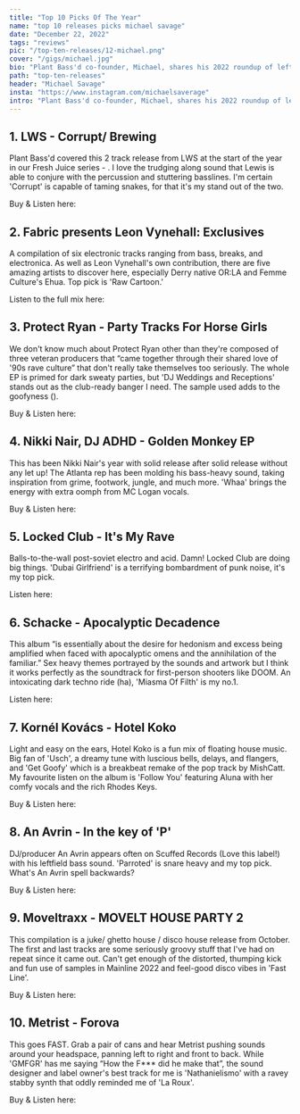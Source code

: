 ---
title: "Top 10 Picks Of The Year"
name: "top 10 releases picks michael savage"
date: "December 22, 2022"
tags: "reviews"
pic: "/top-ten-releases/12-michael.png"
cover: "/gigs/michael.jpg"
bio: "Plant Bass'd co-founder, Michael, shares his 2022 roundup of leftfield bass, percussion, and more"
path: "top-ten-releases"
header: "Michael Savage"
insta: "https://www.instagram.com/michaelsaverage"
intro: "Plant Bass'd co-founder, Michael, shares his 2022 roundup of leftfield bass, percussion, and more"
---

## 1. LWS - Corrupt/ Brewing

<div className="row display-flex align-items-center">
<div className="col clubGuide">
<Picture src="/top-ten-releases/michael/1.jpg" alt="LWS - Corrupt/ Brewing" size={1200} />
</div>
<div className="col clubGuide">

Plant Bass'd covered this 2 track release from LWS at the start of the year in our Fresh Juice series - <HoverLink url="www.plantbassd.com/fresh-juice/lws-1-3-22" external />. I love the trudging along sound that Lewis is able to conjure with the percussion and stuttering basslines. I'm certain 'Corrupt' is capable of taming snakes, for that it's my stand out of the two.

Buy & Listen here: <HoverLink url="matricerecordings.bandcamp.com/album/corrupt-brewing" name="BandCamp" external />

</div>
</div>

## 2. Fabric presents Leon Vynehall: Exclusives

<div className="row display-flex align-items-center">
<div className="col clubGuide">
<Picture src="/top-ten-releases/michael/2.jpg" alt="Fabric presents Leon Vynehall: Exclusives cover art" size={1200} />
</div>
<div className="col clubGuide">

A compilation of six electronic tracks ranging from bass, breaks, and electronica. As well as Leon Vynehall's own contribution, there are five amazing artists to discover here, especially Derry native OR:LA and Femme Culture's Ehua. Top pick is 'Raw Cartoon.'

Listen to the full mix here: <HoverLink url="www.youtube.com/watch?v=PYReZSkWD5U&list=OLAK5uy_lxHzOMuLR260u55N_qCvn-tVCIfH4c_IE" name="YouTube" external />

</div>
</div>

## 3. Protect Ryan - Party Tracks For Horse Girls

<div className="row display-flex align-items-center">
<div className="col clubGuide">
<Picture src="/top-ten-releases/michael/3.jpg" alt="Protect Ryan - Party Tracks For Horse Girls" size={1200} />
</div>
<div className="col clubGuide">

We don't know much about Protect Ryan other than they're composed of three veteran producers that “came together through their shared love of '90s rave culture” that don't really take themselves too seriously. The whole EP is primed for dark sweaty parties, but 'DJ Weddings and Receptions' stands out as the club-ready banger I need. The sample used adds to the goofyness (<HoverLink url="www.instagram.com/p/CbhpZdsgntg/" external />).

Buy & Listen here: <HoverLink url="gutterfunkuk.bandcamp.com/album/protect-ryan-party-tracks-for-horse-girls-ep" name="BandCamp" external />

</div>
</div>

## 4. Nikki Nair, DJ ADHD - Golden Monkey EP

<div className="row display-flex align-items-center">
<div className="col clubGuide">
<Picture src="/top-ten-releases/michael/4.jpg" alt="Nikki Nair, DJ ADHD - Golden Monkey EP" size={1200} />
</div>
<div className="col clubGuide">

This has been Nikki Nair's year with solid release after solid release without any let up! The Atlanta rep has been molding his bass-heavy sound, taking inspiration from grime, footwork, jungle, and much more. 'Whaa' brings the energy with extra oomph from MC Logan vocals.

Buy & Listen here: <HoverLink url="seilscheibenpfeiler.bandcamp.com/album/golden-monkey-ep" name="BandCamp" external />

</div>
</div>

## 5. Locked Club - It's My Rave

<div className="row display-flex align-items-center">
<div className="col clubGuide">
<Picture src="/top-ten-releases/michael/5.jpg" alt="Locked Club - It's My Rave" size={1200} />
</div>
<div className="col clubGuide">

Balls-to-the-wall post-soviet electro and acid. Damn! Locked Club are doing big things. 'Dubai Girlfriend' is a terrifying bombardment of punk noise, it's my top pick.

Listen here: <HoverLink url="www.youtube.com/watch?v=mep9KGEpvvA" name="YouTube" external />

</div>
</div>

## 6. Schacke - Apocalyptic Decadence

<div className="row display-flex align-items-center">
<div className="col clubGuide">
<Picture src="/top-ten-releases/michael/6.jpg" alt="Schacke - Apocalyptic Decadence" size={1200} />
</div>
<div className="col clubGuide">

This album “is essentially about the desire for hedonism and excess being amplified when faced with apocalyptic omens and the annihilation of the familiar.” Sex heavy themes portrayed by the sounds and artwork but I think it works perfectly as the soundtrack for first-person shooters like DOOM. An intoxicating dark techno ride (ha), 'Miasma Of Filth' is my no.1.

Listen here: <HoverLink url="open.spotify.com/album/0C9ABNbjiWHQsbgOoqNqnW" name="Spotify" external />

</div>
</div>

## 7. Kornél Kovács - Hotel Koko

<div className="row display-flex align-items-center">
<div className="col clubGuide">
<Picture src="/top-ten-releases/michael/7.jpg" alt="Kornél Kovács - Hotel Koko" size={1200} />
</div>
<div className="col clubGuide">

Light and easy on the ears, Hotel Koko is a fun mix of floating house music. Big fan of 'Usch', a dreamy tune with luscious bells, delays, and flangers, and 'Get Goofy' which is a breakbeat remake of the pop track by MishCatt. My favourite listen on the album is 'Follow You' featuring Aluna with her comfy vocals and the rich Rhodes Keys.

Buy & Listen here: <HoverLink url="kornelkovacs.bandcamp.com/album/hotel-koko" name="BandCamp" external />

</div>
</div>

## 8. An Avrin - In the key of 'P'

<div className="row display-flex align-items-center">
<div className="col clubGuide">
<Picture src="/top-ten-releases/michael/8.jpg" alt="An Avrin - In the key of 'P'" size={1200} />
</div>
<div className="col clubGuide">

DJ/producer An Avrin appears often on Scuffed Records (Love this label!) with his leftfield bass sound. 'Parroted' is snare heavy and my top pick. What's An Avrin spell backwards?

Buy & Listen here: <HoverLink url="4navr1n.bandcamp.com/album/in-the-key-of-p" name="BandCamp" external />

</div>
</div>

## 9. Moveltraxx - MOVELT HOUSE PARTY 2

<div className="row display-flex align-items-center">
<div className="col clubGuide">
<Picture src="/top-ten-releases/michael/9.jpg" alt="Moveltraxx - MOVELT HOUSE PARTY 2" size={1200} />
</div>
<div className="col clubGuide">

This compilation is a juke/ ghetto house / disco house release from October. The first and last tracks are some seriously groovy stuff that I've had on repeat since it came out. Can't get enough of the distorted, thumping kick and fun use of samples in Mainline 2022 and feel-good disco vibes in 'Fast Line'.

Buy & Listen here: <HoverLink url="moveltraxx.bandcamp.com/album/movelt-house-party-2-2" name="BandCamp" external />

</div>
</div>

## 10. Metrist - Forova

<div className="row display-flex align-items-center">
<div className="col clubGuide">
<Picture src="/top-ten-releases/michael/10.jpg" alt="Metrist - Forova" size={1200} />
</div>
<div className="col clubGuide">

This goes FAST. Grab a pair of cans and hear Metrist pushing sounds around your headspace, panning left to right and front to back. While 'GMFGR' has me saying “How the F\*\*\* did he make that”, the sound designer and label owner's best track for me is 'Nathanielismo' with a ravey stabby synth that oddly reminded me of 'La Roux'.

Buy & Listen here: <HoverLink url="metristlsae.bandcamp.com/album/forova" name="BandCamp" external />

</div>
</div>
